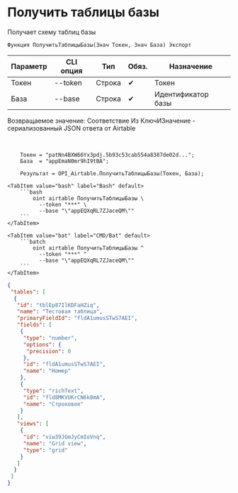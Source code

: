 ﻿---
sidebar_position: 2
description: Получить таблицы базы и другие функции для работы с Airtable в Открытом пакете интеграций - бесплатной open-source библиотеке интеграций для 1С:Предприятие 8, OneScript и CLI
keywords: [1C, 1С, 1С:Предприятие, 1С:Предприятие 8.3, API, Интеграция, Сервисы, Обмен, OneScript, CLI, Airtable]
---


# Получить таблицы базы
 Получает схему таблиц базы



`Функция ПолучитьТаблицыБазы(Знач Токен, Знач База) Экспорт`

  | Параметр | CLI опция | Тип | Обяз. | Назначение |
  |-|-|-|-|-|
  | Токен | --token | Строка | &#x2714; | Токен |
  | База | --base | Строка | &#x2714; | Идентификатор базы |

  
  Возвращаемое значение:   Соответствие Из КлючИЗначение - сериализованный JSON ответа от Airtable

<br/>




```bsl title="Пример использования для 1С:Предприятие/OneScript"
    Токен = "patNn4BXW66Yx3pdj.5b93c53cab554a8387de02d...";
    База  = "appEmaN0mr9hI9tBA";

    Результат = OPI_Airtable.ПолучитьТаблицыБазы(Токен, База);
```
    

 <Tabs>
  
    <TabItem value="bash" label="Bash" default>
        ```bash
            oint airtable ПолучитьТаблицыБазы \
              --token "***" \
              --base "\"appEQXqRL7ZJaceQM\""
        ```
    </TabItem>
  
    <TabItem value="bat" label="CMD/Bat" default>
        ```batch
            oint airtable ПолучитьТаблицыБазы ^
              --token "***" ^
              --base "\"appEQXqRL7ZJaceQM\""
        ```
    </TabItem>
</Tabs>


```json title="Результат"
{
 "tables": [
  {
   "id": "tblEp87IlKDFaHZiq",
   "name": "Тестовая таблица",
   "primaryFieldId": "fldA1umusSTwS7AEI",
   "fields": [
    {
     "type": "number",
     "options": {
      "precision": 0
     },
     "id": "fldA1umusSTwS7AEI",
     "name": "Номер"
    },
    {
     "type": "richText",
     "id": "fld8MKVUKrCN6k8mA",
     "name": "Строковое"
    }
   ],
   "views": [
    {
     "id": "viw39JGmJyCmIoVnq",
     "name": "Grid view",
     "type": "grid"
    }
   ]
  }
 ]
}
```
